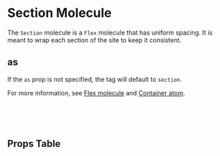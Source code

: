

<Meta of={SectionStories} />

# Section Molecule

The `Section` molecule is a `Flex` molecule that has uniform spacing. It is meant to wrap each section of the site to keep it consistent.

<Canvas of={SectionStories.Default} />

## as

If the `as` prop is not specified, the tag will default to `section`.

For more information, see [Flex molecule](?path=/docs/molecules-flex--docs) and [Container atom](?path=/docs/atoms-container--docs).

<br />
<br />
<br />

## Props Table

<ArgTypes />
